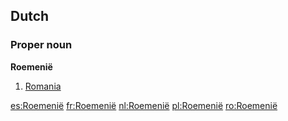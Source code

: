 ==Dutch==

===Proper noun===
'''Roemenië'''

# [[Romania]]

[[es:Roemenië]]
[[fr:Roemenië]]
[[nl:Roemenië]]
[[pl:Roemenië]]
[[ro:Roemenië]]